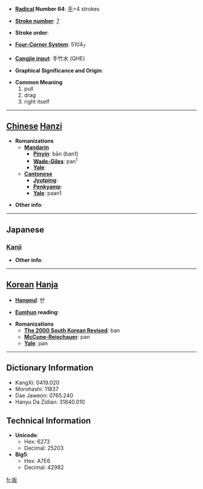* '''[[Wiktionary:Chinese radical index| Radical]] Number 64''': [[Wiktionary:Chinese radical index 手|手]]+4 strokes

* '''[[Wiktionary:Chinese total strokes index|Stroke number]]''': [[Wiktionary:Chinese total strokes index 7|7]]

* '''Stroke order''': 

* '''[[Wiktionary:Chinese four corner index|Four-Corner System]]''': 5104<sub>7</sub>

* '''[[Wiktionary:Chinese Cangjie index|Cangjie input]]''': 手竹水 (QHE)

* '''Graphical Significance and Origin''': 

* '''Common Meaning'''
*#pull
*# drag
*# right itself


----

== [[Chinese]] [[Hanzi]] ==

* '''Romanizations'''
** '''[[Mandarin]]'''
*** '''[[Pinyin]]''': bān (ban1)
*** '''[[Wade-Giles]]''': pan<sup>1</sup>
*** '''[[Yale]]''': 
** '''[[Cantonese]]'''
*** '''[[Jyutping]]''':
*** '''[[Penkyamp]]''': 
*** '''[[Yale]]''': paan1

* '''Other info''': 

----

==Japanese==
===[[Kanji]]===
{{kanji|on readings=[[はん]] (han)
|kun readings=[[ひく]] (hiku), [[さく]] (saku), [[ひきとめる]] (hikitomeru)
}}

* '''Other info''':  

----

== [[Korean]] [[Hanja]] ==

* '''[[Hangeul]]''': 반

* '''[[Eumhun]] reading''': 

* '''Romanizations'''
** '''[[The 2000 South Korean Revised Romanization|The 2000 South Korean Revised]]''': ban
** '''[[McCune-Reischauer]]''': pan
** '''[[Yale]]''': pan

----

== Dictionary Information ==

* KangXi: 0419.020
* Morohashi: 11837
* Dae Jaweon: 0765.240
* Hanyu Da Zidian: 31840.010

== Technical Information ==

* '''Unicode''':
** Hex: 6273
** Decimal: 25203
* '''Big5''':
** Hex: A7E6
** Decimal: 42982

[[fr:扳]]